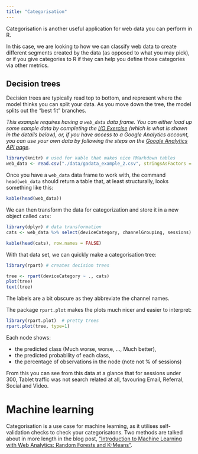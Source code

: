 ```yaml
---
title: "Categorisation"
---
```


Categorisation is another useful application for web data you can perform in R.  

In this case, we are looking to how we can classify web data to create different segments created by the data (as opposed to what you may pick), or if you give categories to R if they can help you define those categories via other metrics.

## Decision trees

Decision trees are typically read top to bottom, and represent where the model thinks you can split your data.  As you move down the tree, the model splits out the "best fit" branches.

_This example requires having a `web_data` data frame. You can either load up some sample data by completing the [I/O Exercise](exercise2-io.html) (which is what is shown in the details below), or, if you have access to a Google Analytics account, you can use your own data by following the steps on the [Google Analytics API page](api-google-analytics.html)._

```r
library(knitr) # used for kable that makes nice RMarkdown tables
web_data <- read.csv("./data/gadata_example_2.csv", stringsAsFactors = FALSE)
```

Once you have a `web_data` data frame to work with, the command `head(web_data` should return a table that, at least structurally, looks something like this:

```r
kable(head(web_data))
```

We can then transform the data for categorization and store it in a new object called `cats`:

```r
library(dplyr) # data transformation
cats <- web_data %>% select(deviceCategory, channelGrouping, sessions)

kable(head(cats), row.names = FALSE)
```

With that data set, we can quickly make a categorisation tree:

```r
library(rpart) # creates decision trees

tree <- rpart(deviceCategory ~ ., cats)
plot(tree)
text(tree)
```

The labels are a bit obscure as they abbreviate the channel names.

The package `rpart.plot` makes the plots much nicer and easier to interpret:

```r
library(rpart.plot)  # pretty trees
rpart.plot(tree, type=1)
```

Each node shows:

* the predicted class (Much worse, worse, ..., Much better),
* the predicted probability of each class,
* the percentage of observations in the node (note not % of sessions)

From this you can see from this data at a glance that for sessions under 300, Tablet traffic was not search related at all, favouring Email, Referral, Social and Video.

# Machine learning

Categorisation is a use case for machine learning, as it utilises self-validation checks to check your categorisatons.  Two methods are talked about in more length in the blog post, ["Introduction to Machine Learning with Web Analytics: Random Forests and K-Means"](http://markedmondson.me/intro-to-machine-learning-with-web-analytics-random-forests-and-k-means).










